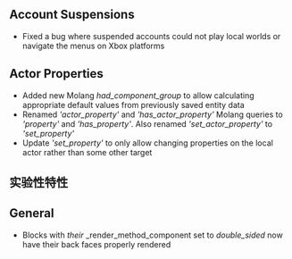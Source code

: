 



## **Account Suspensions**

-   Fixed a bug where suspended accounts could not play local worlds or navigate the menus on Xbox platforms

## **Actor Properties**

-   Added new Molang _had\_component\_group_ to allow calculating appropriate default values from previously saved entity data
-   Renamed _'actor\_property'_ and _'has\_actor\_property'_ Molang queries to _'property'_ and _'has\_property'_. Also renamed _'set\_actor\_property'_ to _'set\_property'_
-   Update _'set\_property'_ to only allow changing properties on the local actor rather than some other target




<h2 className="experimental_divider">实验性特性</h2>




## **General**

-   Blocks with _their_ _render\_method_component set to _double\_sided_ now have their back faces properly rendered